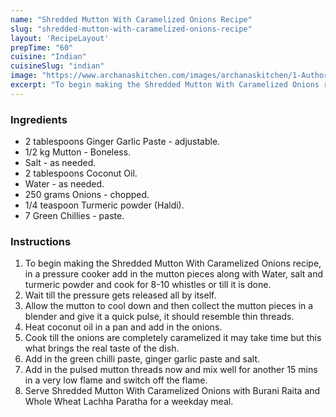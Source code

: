 ---
name: "Shredded Mutton With Caramelized Onions Recipe"
slug: "shredded-mutton-with-caramelized-onions-recipe"
layout: 'RecipeLayout'
prepTime: "60"
cuisine: "Indian"
cuisineSlug: "indian"
image: "https://www.archanaskitchen.com/images/archanaskitchen/1-Author/happytrioexplains-gmail.com/Slow_cooked_Mutton_threads_with_caramalized_onions_edited_1.jpg"
excerpt: "To begin making the Shredded Mutton With Caramelized Onions recipe, in a pressure cooker add in the mutton pieces along with Water, salt and turmeric powder and cook for 8-10 whistles or till it is done"
---

### Ingredients

- 2 tablespoons Ginger Garlic Paste - adjustable.
- 1/2 kg Mutton - Boneless.
- Salt - as needed.
- 2 tablespoons Coconut Oil.
- Water - as needed.
- 250 grams Onions - chopped.
- 1/4 teaspoon Turmeric powder (Haldi).
- 7 Green Chillies - paste.

### Instructions

1. To begin making the Shredded Mutton With Caramelized Onions recipe, in a pressure cooker add in the mutton pieces along with Water, salt and turmeric powder and cook for 8-10 whistles or till it is done.
1. Wait till the pressure gets released all by itself.
1. Allow the mutton to cool down and then collect the mutton pieces in a blender and give it a quick pulse, it should resemble thin threads.
1. Heat coconut oil in a pan and add in the onions.
1. Cook till the onions are completely caramelized it may take time but this what brings the real taste of the dish.
1. Add in the green chilli paste, ginger garlic paste and salt.
1. Add in the pulsed mutton threads now and mix well for another 15 mins in a very low flame and switch off the flame.
1. Serve Shredded Mutton With Caramelized Onions with Burani Raita and Whole Wheat Lachha Paratha for a weekday meal.
